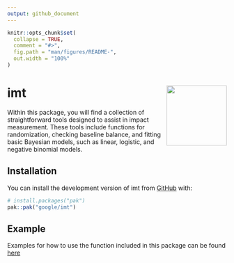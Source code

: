 ```yaml
---
output: github_document
---
```


<!-- README.md is generated from README.Rmd. Please edit that file -->

```r
knitr::opts_chunk$set(
  collapse = TRUE,
  comment = "#>",
  fig.path = "man/figures/README-",
  out.width = "100%"
)
```

# imt <img src="man/figures/logo.png" align="right" height="138" alt="" />

<!-- badges: start -->
<!-- badges: end -->

Within this package, you will find a collection of straightforward tools
 designed to assist in impact measurement. These tools include functions for
 randomization, checking baseline balance, and fitting basic Bayesian models,
 such as linear, logistic, and negative binomial models.

## Installation

You can install the development version of imt from [GitHub](https://github.com/google/imt) with:

``` r
# install.packages("pak")
pak::pak("google/imt")
```

## Example

Examples for how to use the function included in this package can be found
 [here](https://book.martinez.fyi/rct_basic.html#the-im-package)
